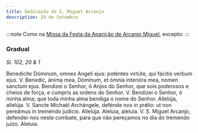 ```yaml
---
title: Dedicação de S. Miguel Arcanjo
description: 29 de Setembro
---
```


:::note
Como na [Missa da Festa da Aparição de Arcanjo Miguel](/missal/santos/05-08), excepto:
:::

### Gradual

_Sl. 102, 20 & 1_

<div class="grid grid-cols-2 gap-5">
  <span class="text-justify">
    Benedícite Dóminum, omnes Angeli ejus: poténtes virtúte, qui fácitis verbum
    ejus. V. Benedic, ánima mea, Dóminum, et ómnia interióra mea, nomen sanctum
    ejus.
  </span>
  <span class="text-justify">
    Bendizei o Senhor, ó Anjos do Senhor, que sois poderosos e cheios de força,
    e cumpris as ordens do Senhor. V. Bendizei o Senhor, ó minha alma; que toda
    minha alma bendiga o nome do Senhor.
  </span>
  <span class="text-justify">
    Allelúja, allelúja. V. Sancte Míchaël Archángele, defénde nos in prǿlio: ut
    non pereámus in treméndo judício. Allelúja.
  </span>
  <span class="text-justify">
    Aleluia, aleluia. V. S. Miguel Arcanjo, defendei-nos neste combate, para que
    não pereçamos no dia do tremendo juízo. Aleluia.
  </span>
</div>
